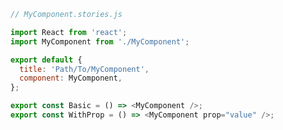 ```js
// MyComponent.stories.js

import React from 'react';
import MyComponent from './MyComponent';

export default {
  title: 'Path/To/MyComponent',
  component: MyComponent,
};

export const Basic = () => <MyComponent />;
export const WithProp = () => <MyComponent prop="value" />;

```
